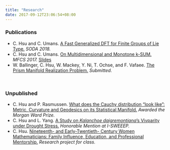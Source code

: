 ```yaml
---
title: "Research"
date: 2017-09-12T23:06:54+08:00
---
```

### Publications
* C. Hsu and C. Umans. [A Fast Generalized DFT for Finite Groups of Lie
Type.](https://arxiv.org/abs/1707.00349) _SODA 2018._
* C. Hsu and C. Umans. [On Multidimensional and Monotone k-SUM.](http://users.cms.caltech.edu/~umans/papers/HU17a) _MFCS 2017._
[Slides](/pdf/mfcs_slides.pdf)
* W. Ballinger, C. Hsu, W. Mackey, Y. Ni, T. Ochse, and F. Vafaee. [The Prism Manifold Realization Problem.](https://arxiv.org/abs/1612.04921) _Submitted._

<br>

### Unpublished
* C. Hsu and P. Rasmussen. [What does the Cauchy distribution "look like": Metric, Curvature and Geodesics on its Statistical Manifold.](/pdf/cauchy_distribution.pdf) _Awarded the Morgan Ward Prize._
* C. Hsu and L. Yang. [A Study on _Kalanchoe daigremontiana_'s Vivparity under
Drought Stress.](/pdf/isweeep_paper.pdf) _Honorable Mention at I-SWEEEP._
* C. Hsu. [Nineteenth- and Early-Twentieth- Century Women Mathematicians: Family Influence, Education, and Professional Mentorship.](/pdf/women-mathematicians.pdf) _Research project for class._

